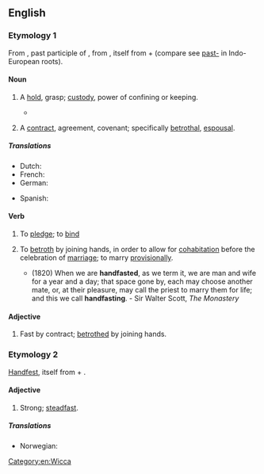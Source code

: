 ==English==

===Etymology 1===
From {{inh|en|enm|hondfast}}, past participle of {{inh|en|enm|hondfesten||to betroth}}, from {{etyl|non|en}} {{m|non|handfesta||to strike a bargain, pledge}}, itself from {{m|non|hönd||hand}} + {{m|non|festa||to fasten, fix, affirm}} (compare see [[past-]] in Indo-European roots).

====Noun====
{{en-noun}}

# {{lb|en|obsolete}} A [[hold]], grasp; [[custody]], power of confining or keeping.
#*{{RQ:Shakespeare Cymbeline|act=I|scene=v|passage=And the remembrancer of her to hold<br>The '''hand-fast''' to her lord. I have given him that}}
# {{lb|en|obsolete}} A [[contract]], agreement, covenant; specifically [[betrothal]], [[espousal]].

=====Translations=====
{{trans-top|contract}}
* Dutch: {{t+|nl|handvest|n}}
* French: {{t+|fr|poignée de main}}
* German: {{t|de|Handfest|n}}
{{trans-mid}}
* Spanish: {{t|es|atado de las manos|m}}
{{trans-bottom}}

====Verb====
{{en-verb}}

# {{lb|en|transitive}} To [[pledge]]; to [[bind]]
# {{lb|en|transitive|Wicca}} To [[betroth]] by joining hands, in order to allow for [[cohabitation]] before the celebration of [[marriage]]; to marry [[provisionally]].
#* (1820) When we are '''handfasted''', as we term it, we are man and wife for a year and a day; that space gone by, each may choose another mate, or, at their pleasure, may call the priest to marry them for life; and this we call '''handfasting'''. - Sir Walter Scott, ''The Monastery''

====Adjective====
{{head|en|adjective}}

# {{lb|en|obsolete}} Fast by contract; [[betrothed]] by joining hands.
#: {{rfquotek|Bale}}

===Etymology 2===
{{etyl|de|en}} [[Handfest]], itself from {{m|de|Hand||hand}} + {{m|de|fest||firm, strong}}.

====Adjective====
{{en-adj}}

# {{lb|en|rare}} Strong; [[steadfast]].

=====Translations=====
{{trans-top|strong; steadfast}}
* Norwegian: {{t|no|håndfast}}
{{trans-mid}}
{{trans-bottom}}

[[Category:en:Wicca]]